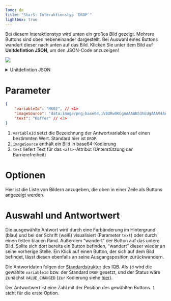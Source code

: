```yaml
---
lang: de
title: "StarS: Interaktionstyp `DROP`"
lightbox: true
---
```


Bei diesem Interaktionstyp wird unten ein großes Bild gezeigt. Mehrere Buttons sind oben nebeneinander dargestellt. Bei Auswahl eines Buttons wandert dieser nach unten auf das Bild. Klicken Sie unter dem Bild auf **Unitdefintion JSON**, um den JSON-Code anzuzeigen!

![](assets/drop.png)

<details>
<summary>Unitdefintion JSON</summary>

```json
{
    "id": "stars-unit-definition",
    "version": "0.13",
    "backgroundColor": "#3cf",
    "continueButtonShow": "ALWAYS",
    "mainAudio": {
        "audioSource": "data:audio/mpeg;base64,//OEZAAAAAAAAAAAAAAAAAAAA......",
        "firstClickLayer": false,
        "animateButton": false,
        "maxPlay": 0
    },
    "interactionType": "DROP",
    "interactionParameters": {
        "imageSource": "data:image/png;base64,iVBORw0KGgoAAAANSUhEUgAAAV4AAA....",
        "options": {
            "buttons": [
                {
                    "imageSource": "data:image/png;base64,iVBORw0KGgoAAAA...."
                },
                {
                    "imageSource": "data:image/png;base64,iVBORw0KGgoAAAA...."
                },
                {
                    "imageSource": "data:image/png;base64,iVBORw0KGgoAAAA...."
                },
                {
                    "imageSource": "data:image/png;base64,iVBORw0KGgoAAAA...."
                }
            ]
        }
    },
    "variableInfo": [
        {
            "variableId": "DROP",
            "responseComplete": "ON_ANY_RESPONSE",
            "codingSource": "VALUE",
            "codes": [
                {
                    "method": "EQUALS",
                    "parameter": "3",
                    "code": 1,
                    "score": 1
                }
            ]
        }
    ]
}
```

</details>

# Parameter

```json
{
    "variableId": "MK02", // <1>
    "imageSource": "data:image/png;base64,iVBORw0KGgoAAAANSUhEUgAAAV4AAAFeCAYAAADNK...", // <2>
    "text": "Koffer" // <3>
}
```
1. `variableId` setzt die Bezeichnung der Antwortvariablen auf einen bestimmten Wert. Standard hier ist `DROP`.
2. `imageSource` enthält ein Bild in base64-Kodierung
3. `text` liefert Text für das `<alt>`-Attribut (Unterstützung der Barrierefreiheit)

# Optionen

Hier ist die Liste von Bildern anzugeben, die oben in einer Zeile als Buttons angezeigt werden.

# Auswahl und Antwortwert

Die ausgewählte Antwort wird durch eine Farbänderung im Hintergrund (blau) und bei der Schrift (weiß) visualisiert (Parameter `text`) oder durch einen fetten blauen Rand. Außerdem "wandert" der Button auf das untere Bild. Sollte sich dort bereits ein Button befinden, "wandert" dieser wieder an seine vorherige Stelle. Ein Klick auf einen Button, der sich auf dem Bild befindet, lässt diesen ebenfalls an seine Ausgangsposition zurückwandern.

Die Antwortdaten folgen der [Standardstruktur](../../../coding/data-structures/response.qmd) des IQB. Als `id` wird die gewählte `variableId` bzw. der Standard `DROP` gesetzt, und der Status wäre zunächst `VALUE_CHANGED` (zur Kodierung siehe [hier](responses.qmd)).

Der Antwortwert ist eine Zahl mit der Position des gewählten Buttons. `1` steht für die erste Option.